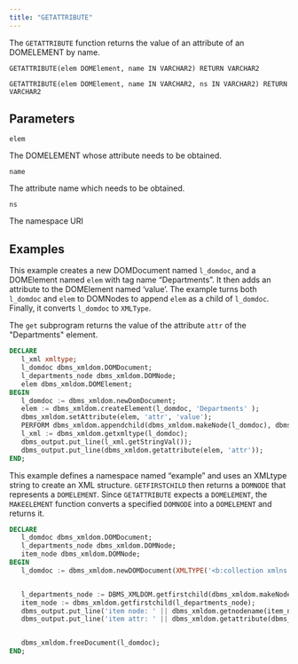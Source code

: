 ```yaml
---
title: "GETATTRIBUTE"
---
```


The `GETATTRIBUTE` function returns the value of an attribute of an DOMELEMENT by name.

```
GETATTRIBUTE(elem DOMElement, name IN VARCHAR2) RETURN VARCHAR2

GETATTRIBUTE(elem DOMElement, name IN VARCHAR2, ns IN VARCHAR2) RETURN VARCHAR2
```

## Parameters

`elem`

The DOMELEMENT whose attribute needs to be obtained.

`name`

The attribute name which needs to be obtained.

`ns`

The namespace URI

## Examples

This example creates a new DOMDocument named `l_domdoc`, and a DOMElement named `elem` with tag name “Departments”. It then adds an attribute to the DOMElement named ‘value’. The example turns both `l_domdoc` and `elem` to DOMNodes to append `elem` as a child of `l_domdoc`. Finally, it converts `l_domdoc` to `XMLType`.

The `get` subprogram returns the value of the attribute `attr` of the "Departments" element.


```sql
DECLARE
   l_xml xmltype;
   l_domdoc dbms_xmldom.DOMDocument;
   l_departments_node dbms_xmldom.DOMNode;
   elem dbms_xmldom.DOMElement;
BEGIN
   l_domdoc := dbms_xmldom.newDomDocument;
   elem := dbms_xmldom.createElement(l_domdoc, 'Departments' );
   dbms_xmldom.setAttribute(elem, 'attr', 'value');
   PERFORM dbms_xmldom.appendchild(dbms_xmldom.makeNode(l_domdoc), dbms_xmldom.makeNode(elem));
   l_xml := dbms_xmldom.getxmltype(l_domdoc);
   dbms_output.put_line(l_xml.getStringVal());
   dbms_output.put_line(dbms_xmldom.getattribute(elem, 'attr'));
END;
```

This example defines a namespace named “example” and uses an XMLtype string to create an XML structure. `GETFIRSTCHILD` then returns a `DOMNODE` that represents a `DOMELEMENT`. Since `GETATTRIBUTE` expects a `DOMELEMENT`, the `MAKEELEMENT` function converts a specified `DOMNODE` into a `DOMELEMENT` and returns it.

```sql
DECLARE
   l_domdoc dbms_xmldom.DOMDocument;
   l_departments_node dbms_xmldom.DOMNode;
   item_node dbms_xmldom.DOMNode;
BEGIN
   l_domdoc := dbms_xmldom.newDOMDocument(XMLTYPE('<b:collection xmlns:b="example:namespace"><b:item b:type="primary" b:id="janedoe@example.com"></b:item></b:collection>'));


   l_departments_node := DBMS_XMLDOM.getfirstchild(dbms_xmldom.makeNode(l_domdoc));
   item_node := dbms_xmldom.getfirstchild(l_departments_node);
   dbms_output.put_line('item node: ' || dbms_xmldom.getnodename(item_node));
   dbms_output.put_line('item attr: ' || dbms_xmldom.getattribute(dbms_xmldom.makeelement(item_node), 'id', 'example:namespace'));


   dbms_xmldom.freeDocument(l_domdoc);
END;
```